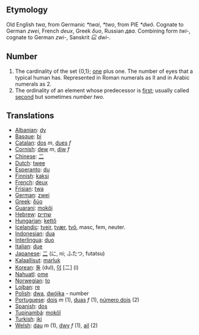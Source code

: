 == Etymology ==
Old English ''twa'', from Germanic ''*twai'', ''*two'', from PIE ''*dwô''. Cognate to German ''zwei'', French ''deux'', Greek ''δυο'', Russian ''два''. Combining form ''twi-'', cognate to German ''zwi-'', Sanskrit ''દ્વિ'' ''dwi-''.

== Number ==
# The cardinality of the set {0,1}; [[one]] plus one. The number of eyes that a typical human has. Represented in Roman numerals as II and in Arabic numerals as 2. 
# The ordinality of an element whose predecessor is [[first]]; usually called [[second]] but sometimes ''number two''.

== Translations ==
*[[Albanian]]: [[dy]]
*[[Basque]]: [[bi]]
*[[Catalan]]: [[dos]] ''m'', [[dues]] ''f''
*[[Cornish]]: [[dew]] ''m'', [[diw]] ''f''
*[[Chinese]]: [[二]]
*[[Dutch]]: [[twee]]
*[[Esperanto]]: [[du]]
*[[Finnish]]: [[kaksi]]
*[[French]]: [[deux]]
*[[Frisian]]: [[twa]]
*[[German]]: [[zwei]]
*[[Greek]]: [[δύο]]
*[[Guarani]]: [[mokõi]]
*[[Hebrew]]: [[שתיים]]
*[[Hungarian]]: [[kettő]]
*[[Icelandic]]: [[tveir]], [[tvær]], [[tvö]], masc, fem, neuter.
*[[Indonesian]]: [[dua]]
*[[Interlingua]]: [[duo]]
*[[Italian]]: [[due]]
*[[Japanese]]: [[二]] (に, ni; ふたつ, futatsu)
*[[Kalaallisut]]: [[marluk]]
*[[Korean]]: [[둘]] (dul), [[이]] [二] (i)
*[[Nahuatl]]: [[ome]]
*[[Norwegian]]: [[to]]
*[[Lojban]]: [[re]]
*[[Polish]]: [[dwa]], [[dwójka]] - number
*[[Portuguese]]: [[dois]] ''m'' (1), [[duas]] ''f'' (1), [[número dois]] (2)
*[[Spanish]]: [[dos]]
*[[Tupinambá]]: [[mokõî]]
*[[Turkish]]: [[iki]]
*[[Welsh]]: [[dau]] ''m'' (1), [[dwy]] ''f'' (1), [[ail]] (2)